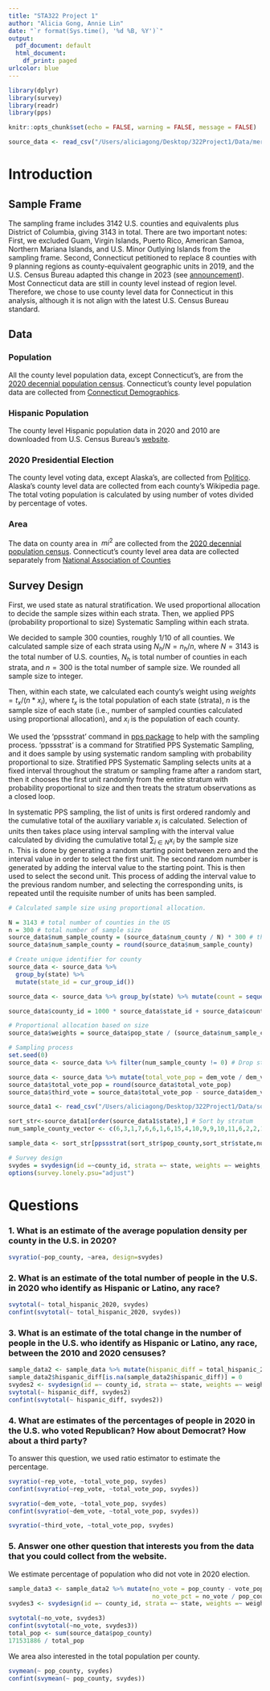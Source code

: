 ```yaml
---
title: "STA322 Project 1"
author: "Alicia Gong, Annie Lin"
date: "`r format(Sys.time(), '%d %B, %Y')`"
output:
  pdf_document: default
  html_document:
    df_print: paged
urlcolor: blue 
---
```


```r
library(dplyr)
library(survey)
library(readr)
library(pps)
```

```r
knitr::opts_chunk$set(echo = FALSE, warning = FALSE, message = FALSE)
```

```r
source_data <- read_csv("/Users/aliciagong/Desktop/322Project1/Data/merge_final_v4.csv")
```
# Introduction

## Sample Frame

The sampling frame includes 3142 U.S. counties and equivalents plus District of Columbia, giving 3143 in total. There are two important notes: First, we excluded Guam, Virgin Islands, Puerto Rico, American Samoa, Northern Mariana Islands, and U.S. Minor Outlying Islands from the sampling frame. Second, Connecticut petitioned to replace 8 counties with 9 planning regions as county-equivalent geographic units in 2019, and the U.S. Census Bureau adapted this change in 2023 (see [announcement](https://www.ctdata.org/blog/geographic-resources-for-connecticuts-new-county-equivalent-geography#:~:text=In%202019%2C%20the%20Connecticut%20Office,of%20for%20counties%2C%20this%20year.)). Most Connecticut data are still in county level instead of region level. Therefore, we chose to use county level data for Connecticut in this analysis, although it is not align with the latest U.S. Census Bureau standard. 

## Data

### Population
All the county level population data, except Connecticut's, are from the [2020 decennial population census](https://en.wikipedia.org/wiki/List_of_United_States_counties_and_county_equivalents). Connecticut's county level population data are collected from [Connecticut Demographics](https://www.connecticut-demographics.com/counties_by_population).

### Hispanic Population
The county level Hispanic population data in 2020 and 2010 are downloaded from U.S. Census Bureau's [website](https://data.census.gov/all?q=hispanic+population&g=010XX00US$0500000).

### 2020 Presidential Election
The county level voting data, except Alaska's, are collected from [Politico](https://www.politico.com/2020-election/results/). Alaska's county level data are collected from each county's Wikipedia page. The total voting population is calculated by using number of votes divided by percentage of votes.

### Area
The data on county area in $\ mi^2$ are collected from the [2020 decennial population census](https://en.wikipedia.org/wiki/List_of_United_States_counties_and_county_equivalents). Connecticut's county level area data are collected separately from [National Association of Counties](https://en.wikipedia.org/wiki/List_of_United_States_counties_and_county_equivalents)

## Survey Design
First, we used state as natural stratification. We used proportional allocation to decide the sample sizes within each strata. Then, we applied PPS (probability proportional to size) Systematic Sampling within each strata. 

We decided to sample 300 counties, roughly 1/10 of all counties. We calculated sample size of each strata using $N_h / N = n_h / n$, where $N = 3143$ is the total number of U.S. counties,  $N_h$ is total number of counties in each strata, and $n = 300$ is the total number of sample size. We rounded all sample size to integer.

Then, within each state, we calculated each county's weight using $weights = t_x / (n*x_i)$, where $t_x$ is the total population of each state (strata), $n$ is the sample size of each state (i.e., number of sampled counties calculated using proportional allocation), and $x_i$ is the population of each county.

We used the 'ppssstrat' command in [pps package](https://cran.r-project.org/web/packages/pps/index.html) to help with the sampling process. 'ppssstrat' is a command for Stratified PPS Systematic Sampling, and it does sample by using systematic random sampling with probability proportional to size. Stratified PPS Systematic Sampling selects units at a fixed interval throughout the stratum or sampling frame after a random start, then it chooses the first unit randomly from the entire stratum with probability proportional to size and then treats the stratum observations as a closed loop. 

In systematic PPS sampling, the list of units is first ordered randomly and the cumulative total of the auxiliary variable $x_i$ is calculated. Selection of units then takes place using interval sampling with the interval value calculated by dividing the cumulative total $\sum_{i \in N} x_i$ by the sample size n. This is done by generating a random starting point between zero and the interval value in order to select the first unit. The second random number is generated by adding the interval value to the starting point. This is then used to select the second unit. This process of adding the interval value to the previous random number, and selecting the corresponding units, is repeated until the requisite number of units
has been sampled.

```r
# Calculated sample size using proportional allocation.

N = 3143 # total number of counties in the US
n = 300 # total number of sample size
source_data$num_sample_county = (source_data$num_county / N) * 300 # this is n_h
source_data$num_sample_county = round(source_data$num_sample_county)
```

```r
# Create unique identifier for county
source_data <- source_data %>%                                       
  group_by(state) %>%
  mutate(state_id = cur_group_id()) 

source_data <- source_data %>% group_by(state) %>% mutate(count = sequence(n())) 

source_data$county_id = 1000 * source_data$state_id + source_data$count
```

```r
# Proportional allocation based on size
source_data$weights = source_data$pop_state / (source_data$num_sample_county * source_data$pop_county)  
```

```r
# Sampling process
set.seed(0)
source_data <- source_data %>% filter(num_sample_county != 0) # Drop states that have a sample size of 0

source_data <- source_data %>% mutate(total_vote_pop = dem_vote / dem_vote_pct)
source_data$total_vote_pop = round(source_data$total_vote_pop)
source_data$third_vote = source_data$total_vote_pop - source_data$dem_vote - source_data$rep_vote

source_data1 <- read_csv("/Users/aliciagong/Desktop/322Project1/Data/source_data1.csv") # We forgot to include the area data so we added it manually to the source_data.csv.

sort_str<-source_data1[order(source_data1$state),] # Sort by stratum
num_sample_county_vector <- c(6,3,1,7,6,6,1,6,15,4,10,9,9,10,11,6,2,2,1,8,8,8,11,5,9,2,1,2,3,6,10,5,8,7,3,6,4,6,9,24,3,1,13,4,5,7,2) # Vector of the sample size of each state

sample_data <- sort_str[ppssstrat(sort_str$pop_county,sort_str$state,num_sample_county_vector),]
```

```r
# Survey design
svydes = svydesign(id =~county_id, strata =~ state, weights =~ weights, fpc = ~num_county, data = sample_data)
options(survey.lonely.psu="adjust")
```


# Questions

### 1. What is an estimate of the average population density per county in the U.S. in 2020?

```r
svyratio(~pop_county, ~area, design=svydes)
```

### 2. What is an estimate of the total number of people in the U.S. in 2020 who identify as Hispanic or Latino, any race?

```r
svytotal(~ total_hispanic_2020, svydes)
confint(svytotal(~ total_hispanic_2020, svydes))
```

### 3. What is an estimate of the total change in the number of people in the U.S. who identify as Hispanic or Latino, any race, between the 2010 and 2020 censuses?

```r
sample_data2 <- sample_data %>% mutate(hispanic_diff = total_hispanic_2020 - total_hispanic_2010)
sample_data2$hispanic_diff[is.na(sample_data2$hispanic_diff)] = 0
svydes2 <- svydesign(id =~ county_id, strata =~ state, weights =~ weights,  fpc = ~num_county, data = sample_data2)
svytotal(~ hispanic_diff, svydes2)
confint(svytotal(~ hispanic_diff, svydes2))
```

### 4. What are estimates of the percentages of people in 2020 in the U.S. who voted Republican? How about Democrat? How about a third party?

To answer this question, we used ratio estimator to estimate the percentage.

```r
svyratio(~rep_vote, ~total_vote_pop, svydes)
confint(svyratio(~rep_vote, ~total_vote_pop, svydes))
```

```r
svyratio(~dem_vote, ~total_vote_pop, svydes)
confint(svyratio(~dem_vote, ~total_vote_pop, svydes))
```
```r
svyratio(~third_vote, ~total_vote_pop, svydes)
```

### 5. Answer one other question that interests you from the data that you could collect from the website.

We estimate percentage of population who did not vote in 2020 election. 

```r
sample_data3 <- sample_data2 %>% mutate(no_vote = pop_county - vote_pop, 
                                        no_vote_pct = no_vote / pop_county)
svydes3 <- svydesign(id =~ county_id, strata =~ state, weights =~ weights, fpc = ~num_county, data = sample_data3)
```

```r
svytotal(~no_vote, svydes3)
confint(svytotal(~no_vote, svydes3))
total_pop <- sum(source_data$pop_county)
171531886 / total_pop
```

We area also interested in the total population per county.

```r
svymean(~ pop_county, svydes)
confint(svymean(~ pop_county, svydes))
```